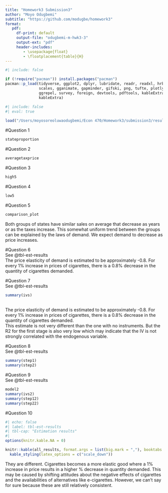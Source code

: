 ```yaml
---
title: "Homework3 Submission3"
author: "Moyo Odugbemi"
subtitle: "https://github.com/modugbe/homework3"
format: 
   pdf: 
     df-print: default
     output-file: "odugbemi-m-hwk3-3"
     output-ext: "pdf"
     header-includes:
        - \usepackage{float}
        - \floatplacement{table}{H}
---
```



```r
#| include: false

if (!require("pacman")) install.packages("pacman")
pacman::p_load(tidyverse, ggplot2, dplyr, lubridate, readr, readxl, hrbrthemes, fixest,
               scales, gganimate, gapminder, gifski, png, tufte, plotly, OECD,
               ggrepel, survey, foreign, devtools, pdftools, kableExtra, modelsummary,
               kableExtra)
```



```r
#| include: false
#| eval: true
 
load("/Users/moyosoreoluwaodugbemi/Econ 470/Homework3/submission3/results/Hw3_workspace.Rdata")
```


\newpage
#Question 1
```r
stateproportion
```

\newpage
#Question 2
```r
averagetaxprice
```

\newpage
#Question 3

```r
high5
```

\newpage
#Question 4

```r
low5
```

\newpage
#Question 5
```r
comparison_plot
```

Both groups of states have similar sales on average that decrease as years or as the taxes increase. This somewhat uniform trend between the groups can be explained by the laws of demand. We expect demand to decrease as price increases.  

\newpage
#Question 6 <br>
See @tbl-est-results 
<br>
The price elasticity of demand is estimated to be approximately -0.8. For every 1% increase in prices of cigarettes, there is a 0.8% decrease in the quantity of cigarettes demanded. 



\newpage
#Question 7 <br>
See @tbl-est-results
```r
summary(ivs)
```
<br>
The price elasticity of demand is estimated to be approximately -0.8. For every 1% increase in prices of cigarettes, there is a 0.8% decrease in the quantity of cigarettes demanded. 
<br>
This estimate is not very different than the one with no instruments. But the R2 for the first stage is also very low which may indicate that the IV is not strongly correlated with the endogenous variable.

\newpage
#Question 8 <br>
See @tbl-est-results
```r
summary(step1)
summary(step2)
```


\newpage
#Question 9 <br>
See @tbl-est-results
```r
model2
summary(ivs2)
summary(step12)
summary(step22)
```

\newpage
#Question 10
```r
#| echo: false
#| label: tbl-est-results
#| tbl-cap: "Estimation results"
#| 
options(knitr.kable.NA = 0)

knitr::kable(all_results, format.args = list(big.mark = ","), booktabs = TRUE) %>%
  kable_styling(latex_options = c("scale_down"))

```

They are different. Cigarettes becomes a more elastic good where a 1% increase in price results in a higher % decrease in quantity demanded. This may be caused by shifting attitudes about the negative effects of cigarettes and the availabilities of alternatives like e-cigarettes. However, we can't say for sure because these are still relatively consistent. 
